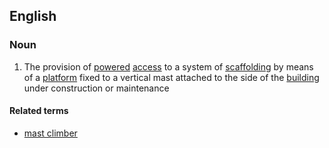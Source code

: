 ==English==

===Noun===
{{en-noun|sg=[[mast]] [[climbing]]|-}}

# The provision of [[powered]] [[access]] to a system of [[scaffolding]] by means of a [[platform]] fixed to a vertical mast attached to the side of the [[building]] under construction or maintenance

====Related terms====
*[[mast climber]]
